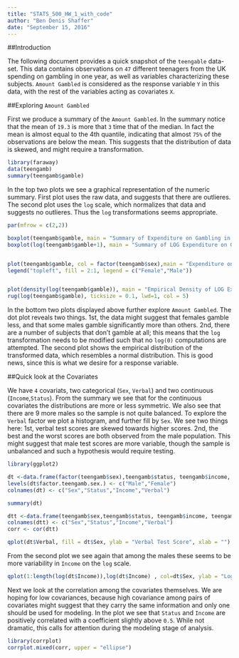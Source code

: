 ```yaml
---
title: "STATS_500_HW_1_with_code"
author: "Ben Denis Shaffer"
date: "September 15, 2016"
---
```


##Introduction

The following document provides a quick snapshot of the `teengable` data-set. This data contains observations on `47` different teenagers from the UK spending on gambling in one year, as well as variables characterizing these subjects. `Amount Gambled` is considered as the response variable `Y` in this data, with the rest of the variables acting as covariates `X`.

##Exploring `Amount Gambled`

First we produce a summary of the `Amount Gambled`. In the summary notice that the mean of `19.3` is more that `3` time that of the median. In fact the mean is almost equal to the 4th quantile, indicating that almost `75%` of the observations are below the mean. This suggests that the distribution of data is skewed, and might require a transformation.

```r
library(faraway)
data(teengamb)
summary(teengamb$gamble)
```

In the top two plots we see a graphical representation of the numeric summary. First plot uses the raw data, and suggests that there are outlieres. The second plot uses the `log` scale, which normalizes that data and suggests no outlieres. Thus the `log` transformations seems appropriate.

```r
par(mfrow = c(2,2))

boxplot(teengamb$gamble, main = "Summary of Expenditure on Gambling in Pounds per Year")
boxplot(log(teengamb$gamble+1), main = "Summary of LOG Expenditure on Gambling in Pounds per Year")


plot(teengamb$gamble, col = factor(teengamb$sex),main = "Expenditure on Gambling in Pounds per Year", xlab = "Teenager", ylab = "Amount Gambled", pch = 20)
legend("topleft", fill = 2:1, legend = c("Female","Male"))


plot(density(log(teengamb$gamble)), main = "Empirical Density of LOG Expenditure on Gambling", xlab = "Log Expenditure on Gambling")
rug(log(teengamb$gamble), ticksize = 0.1, lwd=1, col = 5)

```

In the bottom two plots displayed above further explore `Amount Gambled`. The dot plot reveals two things. 1st, the data might suggest that females gamble less, and that some males gamble significantly more than others. 2nd, there are a number of subjects that don't gamble at all; this means that the `log` transformation needs to be modified such that no `log(0)` computations are attempted. The second plot shows the empirical distribution of the transformed data, which resembles a normal distribution. This is good news, since this is what we desire for a response variable.


##Quick look at the Covariates

We have `4` covariats, two categorical (`Sex`, `Verbal`) and two continuous (`Income`,`Status`). From the summary we see that for the continuous covariates the distributions are more or less symmetric. We also see that there are 9 more males so the sample is not quite balanced. To explore the `Verbal` factor we plot a histogram, and further fill by `Sex`. We see two things here: 1st, verbal test scores are skewed towards higher scores. 2nd, the best and the worst scores are both observed from the male population. This might suggest that male test scores are more variable, though the sample is unbalanced and such a hypothesis would require testing.

```r
library(ggplot2)

dt <-data.frame(factor(teengamb$sex),teengamb$status, teengamb$income, factor(teengamb$verbal))
levels(dt$factor.teengamb.sex.) <- c("Male","Female")
colnames(dt) <- c("Sex","Status","Income","Verbal")

summary(dt)

dtt <-data.frame(teengamb$sex,teengamb$status, teengamb$income, teengamb$verbal)
colnames(dtt) <- c("Sex","Status","Income","Verbal")
corr <- cor(dtt)

qplot(dt$Verbal, fill = dt$Sex, ylab = "Verbal Test Score", xlab = "")
```

From the second plot we see again that among the males these seems to be more variability in `Income` on the `log` scale.

```r
qplot(1:length(log(dt$Income)),log(dt$Income) , col=dt$Sex, ylab = "Log Income", xlab = "")
```

Next we look at the correlation among the covariates themselves. We are hoping for low covariances, because high covariance among pairs of covariates might suggest that they carry the same information and only one should be used for modeling.
In the plot we see that `Status` and `Income` are positively correlated with a coefficient slightly above `0.5`. While not dramatic, this calls for attention during the modeling stage of analysis.

```r
library(corrplot)
corrplot.mixed(corr, upper = "ellipse")
```

